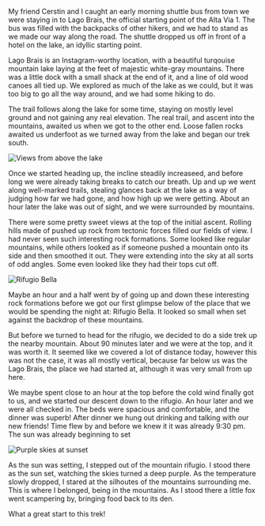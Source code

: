 My friend Cerstin and I caught an early morning shuttle bus from town we were
staying in to Lago Brais, the official starting point of the Alta Via 1. The
bus was filled with the backpacks of other hikers, and we had to stand as we
made our way along the road. The shuttle dropped us off in front of a hotel on
the lake, an idyllic starting point.

Lago Brais is an Instagram-worthy location, with a beautiful turqouise mountain
lake laying at the feet of majestic white-gray mountains. There was a little
dock with a small shack at the end of it, and a line of old wood canoes all
tied up. We explored as much of the lake as we could, but it was too big to go
all the way around, and we had some hiking to do.

The trail follows along the lake for some time, staying on mostly level ground
and not gaining any real elevation. The real trail, and ascent into the
mountains, awaited us when we got to the other end. Loose fallen rocks awaited
us underfoot as we turned away from the lake and began our trek south.

![Views from above the lake](2019/07/16/44fbbcb9-7068-4511-ad14-43b8921ccff3.jpeg)

Once we started heading up, the incline steadily increaseed, and before
long we were already taking breaks to catch our breath. Up and up we went along
well-marked trails, stealing glances back at the lake as a way of judging how
far we had gone, and how high up we were getting. About an hour later the lake
was out of sight, and we were surrounded by mountains.

There were some pretty sweet views at the top of the initial ascent. Rolling
hills made of pushed up rock from tectonic forces filled our fields of view. I
had never seen such interesting rock formations. Some looked like regular
mountains, while others looked as if someone pushed a mountain onto its side and
then smoothed it out. They were extending into the sky at all sorts of odd angles.
Some even looked like they had their tops cut off.

![Rifugio Bella](2019/07/16/e0da476c-1a61-417e-9eea-38590c138634.jpeg)

Maybe an hour and a half went by of going up and down these interesting rock
formations before we got our first glimpse below of the place that we would be
spending the night at: Rifugio Bella. It looked so small when set against the
backdrop of these mountains.

But before we turned to head for the rifugio, we decided to do a side trek up
the nearby mountain. About 90 minutes later and we were at the top, and it was
worth it. It seemed like we covered a lot of distance today, however this was
not the case, it was all mostly vertical, because far below us was the Lago
Brais, the place we had started at, although it was very small from up here.

We maybe spent close to an hour at the top before the cold wind finally got to us,
and we started our descent down to the rifugio. An hour later and we were all
checked in. The beds were spacious and comfortable, and the dinner was superb!
After dinner we hung out drinking and talking with our new friends! Time flew by
and before we knew it it was already 9:30 pm. The sun was already beginning to set

![Purple skies at sunset](2019/07/16/5ab978a2-11d3-4640-aab0-5cabe41a4b5d.jpeg)

As the sun was setting, I stepped out of the mountain rifugio. I stood there as
the sun set, watching the skies turned a deep purple. As the temperature slowly
dropped, I stared at the silhoutes of the mountains surrounding me. This is
where I belonged, being in the mountains. As I stood there a little fox went
scampering by, bringing food back to its den.

What a great start to this trek!
